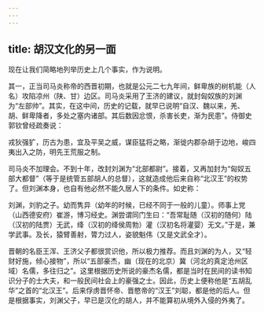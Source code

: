 ```yaml
---
---
---
```

title: 胡汉文化的另一面
---




现在让我们简略地列举历史上几个事实，作为说明。

其一，正当司马炎称帝的西晋初期，也就是公元二七九年间，鲜卑族的树机能（人名）攻陷凉州（陕、甘）边区。司马炎采用了王济的建议，就封匈奴族的刘渊为“左部帅”。其实，在这中间，历史的记载，就早已说明“自汉、魏以来，羌、胡、鲜卑降者，多处之塞内诸部。其后数因忿恨，杀害长吏，渐为民患”。侍御史郭钦曾经疏奏说：

戎狄强犷，历古为患，宜及平吴之威，谋臣猛将之略，渐徙内郡杂胡于边地，峻四夷出入之防，明先王荒服之制。

司马炎不加理会。不到十年，改封刘渊为“北部都尉”。接着，又再加封为“匈奴五部大都督”（等于是统管五部胡人的总督），这就造成他后来自称“北汉王”的权势了。但刘渊本身，也自有他必然不能久居人下的条件。如史称：

刘渊，刘豹之子。幼而隽异（幼年的时候，已经不同于一般的儿童）。师事上党（山西德安府）崔游，博习经史。渊尝谓同门生曰：“吾常耻随（汉初的随何）陆（汉初的陆贾）无武，绛（汉初的绛侯周勃）灌（汉初名将灌婴）无文。”于是，兼学武事。及长，猿臂善射，膂力过人，姿貌魁伟（又是文武全才）。

晋朝的名臣王浑、王济父子都很赏识他，所以极力推荐。而且刘渊的为人，又“轻财好施，倾心接物”，所以“五部豪杰，幽（现在的北京）冀（河北的真定沧州区域）名儒，多往归之”。这里根据历史所说的豪杰名儒，都是当时在民间的读书知识分子的士大夫，和一般民间社会上的豪强之士。因此，历史上便称他是“五胡乱华”之首的“北汉王”。后来俘虏晋怀帝、晋愍帝的“汉王”刘聪，都是他的后人。但是根据事实，刘渊父子，早已是汉化的胡人，并不能算初从境外入侵的外夷了。